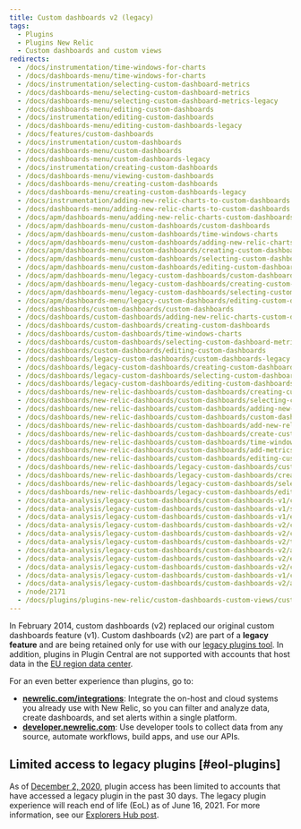 ```yaml
---
title: Custom dashboards v2 (legacy)
tags:
  - Plugins
  - Plugins New Relic
  - Custom dashboards and custom views
redirects:
  - /docs/instrumentation/time-windows-for-charts
  - /docs/dashboards-menu/time-windows-for-charts
  - /docs/instrumentation/selecting-custom-dashboard-metrics
  - /docs/dashboards-menu/selecting-custom-dashboard-metrics
  - /docs/dashboards-menu/selecting-custom-dashboard-metrics-legacy
  - /docs/dashboards-menu/editing-custom-dashboards
  - /docs/instrumentation/editing-custom-dashboards
  - /docs/dashboards-menu/editing-custom-dashboards-legacy
  - /docs/features/custom-dashboards
  - /docs/instrumentation/custom-dashboards
  - /docs/dashboards-menu/custom-dashboards
  - /docs/dashboards-menu/custom-dashboards-legacy
  - /docs/instrumentation/creating-custom-dashboards
  - /docs/dashboards-menu/viewing-custom-dashboards
  - /docs/dashboards-menu/creating-custom-dashboards
  - /docs/dashboards-menu/creating-custom-dashboards-legacy
  - /docs/instrumentation/adding-new-relic-charts-to-custom-dashboards
  - /docs/dashboards-menu/adding-new-relic-charts-to-custom-dashboards
  - /docs/apm/dashboards-menu/adding-new-relic-charts-custom-dashboards
  - /docs/apm/dashboards-menu/custom-dashboards/custom-dashboards
  - /docs/apm/dashboards-menu/custom-dashboards/time-windows-charts
  - /docs/apm/dashboards-menu/custom-dashboards/adding-new-relic-charts-custom-dashboards
  - /docs/apm/dashboards-menu/custom-dashboards/creating-custom-dashboards
  - /docs/apm/dashboards-menu/custom-dashboards/selecting-custom-dashboard-metrics
  - /docs/apm/dashboards-menu/custom-dashboards/editing-custom-dashboards
  - /docs/apm/dashboards-menu/legacy-custom-dashboards/custom-dashboards-legacy
  - /docs/apm/dashboards-menu/legacy-custom-dashboards/creating-custom-dashboards-legacy
  - /docs/apm/dashboards-menu/legacy-custom-dashboards/selecting-custom-dashboard-metrics-legacy
  - /docs/apm/dashboards-menu/legacy-custom-dashboards/editing-custom-dashboards-legacy
  - /docs/dashboards/custom-dashboards/custom-dashboards
  - /docs/dashboards/custom-dashboards/adding-new-relic-charts-custom-dashboards
  - /docs/dashboards/custom-dashboards/creating-custom-dashboards
  - /docs/dashboards/custom-dashboards/time-windows-charts
  - /docs/dashboards/custom-dashboards/selecting-custom-dashboard-metrics
  - /docs/dashboards/custom-dashboards/editing-custom-dashboards
  - /docs/dashboards/legacy-custom-dashboards/custom-dashboards-legacy
  - /docs/dashboards/legacy-custom-dashboards/creating-custom-dashboards-legacy
  - /docs/dashboards/legacy-custom-dashboards/selecting-custom-dashboard-metrics-legacy
  - /docs/dashboards/legacy-custom-dashboards/editing-custom-dashboards-legacy
  - /docs/dashboards/new-relic-dashboards/custom-dashboards/creating-custom-dashboards
  - /docs/dashboards/new-relic-dashboards/custom-dashboards/selecting-custom-dashboard-metrics
  - /docs/dashboards/new-relic-dashboards/custom-dashboards/adding-new-relic-charts-custom-dashboards
  - /docs/dashboards/new-relic-dashboards/custom-dashboards/custom-dashboards
  - /docs/dashboards/new-relic-dashboards/custom-dashboards/add-new-relic-charts-custom-dashboards
  - /docs/dashboards/new-relic-dashboards/custom-dashboards/create-custom-dashboards
  - /docs/dashboards/new-relic-dashboards/custom-dashboards/time-windows-charts
  - /docs/dashboards/new-relic-dashboards/custom-dashboards/add-metrics-custom-dashboards
  - /docs/dashboards/new-relic-dashboards/custom-dashboards/editing-custom-dashboards
  - /docs/dashboards/new-relic-dashboards/legacy-custom-dashboards/custom-dashboards-legacy
  - /docs/dashboards/new-relic-dashboards/legacy-custom-dashboards/creating-custom-dashboards-legacy
  - /docs/dashboards/new-relic-dashboards/legacy-custom-dashboards/selecting-custom-dashboard-metrics-legacy
  - /docs/dashboards/new-relic-dashboards/legacy-custom-dashboards/editing-custom-dashboards-legacy
  - /docs/data-analysis/legacy-custom-dashboards/custom-dashboards-v1/creating-custom-dashboards-v1-legacy
  - /docs/data-analysis/legacy-custom-dashboards/custom-dashboards-v1/selecting-custom-dashboard-metrics-v1-legacy
  - /docs/data-analysis/legacy-custom-dashboards/custom-dashboards-v1/editing-custom-dashboards-v1-legacy
  - /docs/data-analysis/legacy-custom-dashboards/custom-dashboards-v2/custom-dashboards-legacy
  - /docs/data-analysis/legacy-custom-dashboards/custom-dashboards-v2/create-custom-dashboards
  - /docs/data-analysis/legacy-custom-dashboards/custom-dashboards-v2/time-windows-charts
  - /docs/data-analysis/legacy-custom-dashboards/custom-dashboards-v2/add-metric-timeslice-data-custom-dashboards
  - /docs/data-analysis/legacy-custom-dashboards/custom-dashboards-v2/editing-custom-dashboards
  - /docs/data-analysis/legacy-custom-dashboards/custom-dashboards-v2/custom-dashboards-v2-legacy
  - /docs/data-analysis/legacy-custom-dashboards/custom-dashboards-v1/custom-dashboards-v1-legacy
  - /docs/data-analysis/legacy-custom-dashboards/custom-dashboards-v2/add-new-relic-charts-custom-dashboards
  - /node/2171
  - /docs/plugins/plugins-new-relic/custom-dashboards-custom-views/custom-dashboards-v1-legacy
---
```


In February 2014, custom dashboards (v2) replaced our original custom dashboards feature (v1). Custom dashboards (v2) are part of a **legacy feature** and are being retained only for use with our [legacy plugins tool](#eol-plugins). In addition, plugins in Plugin Central are not supported with accounts that host data in the [EU region data center](/docs/using-new-relic/welcome-new-relic/getting-started/introduction-eu-region-data-center).

<Callout variant="important">
  For an even better experience than plugins, go to:

  * [**newrelic.com/integrations**](https://newrelic.com/integrations): Integrate the on-host and cloud systems you already use with New Relic, so you can filter and analyze data, create dashboards, and set alerts within a single platform.
  * [**developer.newrelic.com**](https://developer.newrelic.com): Use developer tools to collect data from any source, automate workflows, build apps, and use our APIs.
</Callout>

## Limited access to legacy plugins [#eol-plugins]

As of [December 2, 2020](https://discuss.newrelic.com/t/first-notice-limiting-access-to-new-relic-plugins/121832), plugin access has been limited to accounts that have accessed a legacy plugin in the past 30 days. The legacy plugin experience will reach end of life (EoL) as of June 16, 2021. For more information, see our [Explorers Hub post](https://discuss.newrelic.com/t/new-relic-plugin-eol-wednesday-june-16th-2021/127267).
